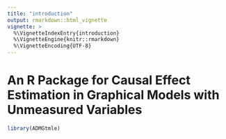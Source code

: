 ```yaml
---
title: "introduction"
output: rmarkdown::html_vignette
vignette: >
  %\VignetteIndexEntry{introduction}
  %\VignetteEngine{knitr::rmarkdown}
  %\VignetteEncoding{UTF-8}
---
```


# An R Package for Causal Effect Estimation in Graphical Models with Unmeasured Variables


```r
library(ADMGtmle)
```
